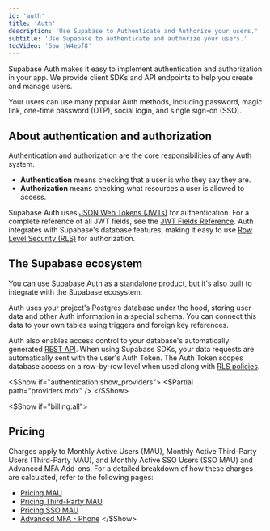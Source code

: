 ```yaml
---
id: 'auth'
title: 'Auth'
description: 'Use Supabase to Authenticate and Authorize your users.'
subtitle: 'Use Supabase to authenticate and authorize your users.'
tocVideo: '6ow_jW4epf8'
---
```


Supabase Auth makes it easy to implement authentication and authorization in your app. We provide client SDKs and API endpoints to help you create and manage users.

Your users can use many popular Auth methods, including password, magic link, one-time password (OTP), social login, and single sign-on (SSO).

## About authentication and authorization

Authentication and authorization are the core responsibilities of any Auth system.

- **Authentication** means checking that a user is who they say they are.
- **Authorization** means checking what resources a user is allowed to access.

Supabase Auth uses [JSON Web Tokens (JWTs)](/docs/guides/auth/jwts) for authentication. For a complete reference of all JWT fields, see the [JWT Fields Reference](/docs/guides/auth/jwt-fields). Auth integrates with Supabase's database features, making it easy to use [Row Level Security (RLS)](/docs/guides/database/postgres/row-level-security) for authorization.

## The Supabase ecosystem

You can use Supabase Auth as a standalone product, but it's also built to integrate with the Supabase ecosystem.

Auth uses your project's Postgres database under the hood, storing user data and other Auth information in a special schema. You can connect this data to your own tables using triggers and foreign key references.

Auth also enables access control to your database's automatically generated [REST API](/docs/guides/api). When using Supabase SDKs, your data requests are automatically sent with the user's Auth Token. The Auth Token scopes database access on a row-by-row level when used along with [RLS policies](/docs/guides/database/postgres/row-level-security).

<$Show if="authentication:show_providers">
<$Partial path="providers.mdx" />
</$Show>

<$Show if="billing:all">

## Pricing

Charges apply to Monthly Active Users (MAU), Monthly Active Third-Party Users (Third-Party MAU), and Monthly Active SSO Users (SSO MAU) and Advanced MFA Add-ons. For a detailed breakdown of how these charges are calculated, refer to the following pages:

- [Pricing MAU](/docs/guides/platform/manage-your-usage/monthly-active-users)
- [Pricing Third-Party MAU](/docs/guides/platform/manage-your-usage/monthly-active-users-third-party)
- [Pricing SSO MAU](/docs/guides/platform/manage-your-usage/monthly-active-users-sso)
- [Advanced MFA - Phone](/docs/guides/platform/manage-your-usage/advanced-mfa-phone)
  </$Show>
